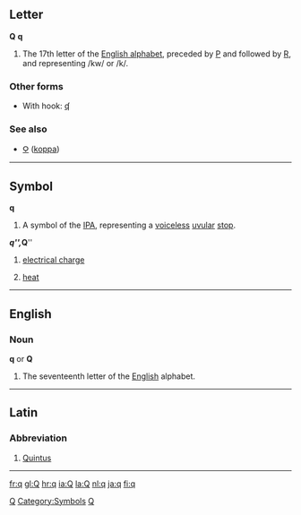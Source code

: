 {{see|Q}}
==Letter==
'''Q''' '''q'''

#The 17th letter of the [[Wiktionary:About Roman script|English alphabet]], preceded by [[P]] and followed by [[R]], and representing /kw/ or /k/.

===Other forms===
*With hook: [[ʠ]]

===See also===
*[[Ϙ]] ([[koppa]])

----
==Symbol==
'''q'''
#A symbol of the [[IPA]], representing a [[voiceless]] [[uvular]] [[stop]].

'''''q''''', '''''Q'''''
#{{physics}} [[electrical charge]]
#{{physics}} [[heat]]
----
==English==

===Noun===
'''q''' or '''Q''' 

# The seventeenth letter of the [[English]] alphabet.

----
==Latin==
===Abbreviation===
#[[Quintus]]
----
[[Category:Latin letters|Q]]
[[Category:Symbols]]
[[Category:IPA symbols|Q]]

[[fr:q]]
[[gl:Q]]
[[hr:q]]
[[ia:Q]]
[[la:Q]]
[[nl:q]]
[[ja:q]]
[[fi:q]]